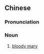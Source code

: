 {{also|血玛丽}}
==Chinese==
{{zh-forms|s=血玛丽|type=12}}

===Pronunciation===
{{zh-pron
|m=xuèmǎlì
|cat=n
}}

===Noun===
{{zh-noun}}

# [[bloody mary]]

{{zh-cat|Cocktails}}